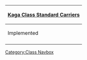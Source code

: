 {| class="mw-collapsible mw-collapsed wikitable" align=center
! [[:Category:Kaga Class|Kaga Class Standard Carriers]]
|-
! Implemented
|-
| align=center | {{ShipLink|Kaga}}
|}<noinclude>[[Category:Class Navbox]]</noinclude>